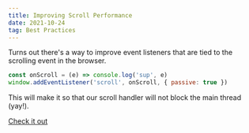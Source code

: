 ```yaml
---
title: Improving Scroll Performance
date: 2021-10-24
tag: Best Practices
---
```


Turns out there's a way to improve event listeners that are tied to the
scrolling event in the browser.

```javascript
const onScroll = (e) => console.log('sup', e)
window.addEventListener('scroll', onScroll, { passive: true })
```

This will make it so that our scroll handler will not block the main thread
(yay!).

[ Check it out ](https://developer.mozilla.org/en-US/docs/Web/API/EventTarget/addEventListener#improving_scrolling_performance_with_passive_listeners)
